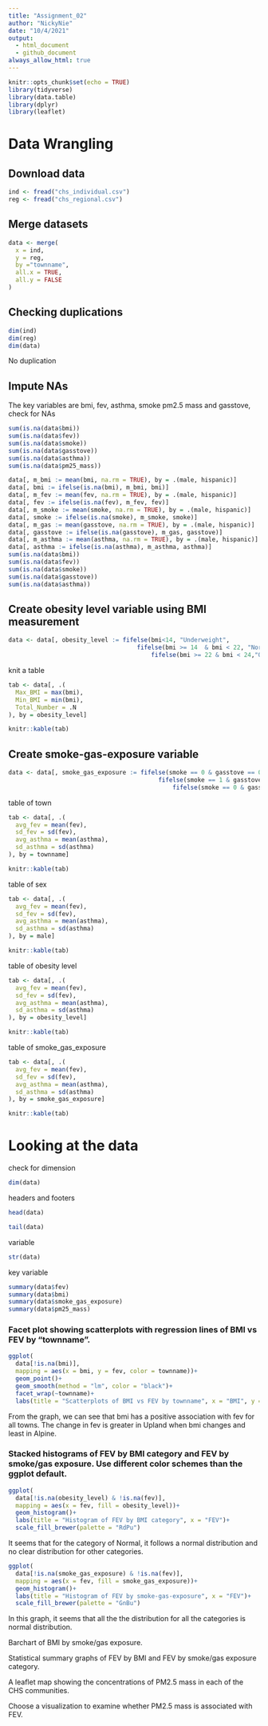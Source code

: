 ```yaml
---
title: "Assignment_02"
author: "NickyNie"
date: "10/4/2021"
output: 
  - html_document
  - github_document
always_allow_html: true
---
```


```r
knitr::opts_chunk$set(echo = TRUE)
library(tidyverse)
library(data.table)
library(dplyr)
library(leaflet)
```

# Data Wrangling
## Download data
```r
ind <- fread("chs_individual.csv")
reg <- fread("chs_regional.csv")
```

## Merge datasets
```r
data <- merge(
  x = ind,
  y = reg,
  by ="townname",
  all.x = TRUE,
  all.y = FALSE
)
```

## Checking duplications
```r
dim(ind)
dim(reg)
dim(data)
```
No duplication

## Impute NAs
The key variables are bmi, fev, asthma, smoke pm2.5 mass and gasstove, check for NAs
```r
sum(is.na(data$bmi))
sum(is.na(data$fev))
sum(is.na(data$smoke))
sum(is.na(data$gasstove))
sum(is.na(data$asthma))
sum(is.na(data$pm25_mass))
```

```r
data[, m_bmi := mean(bmi, na.rm = TRUE), by = .(male, hispanic)]
data[, bmi := ifelse(is.na(bmi), m_bmi, bmi)]
data[, m_fev := mean(fev, na.rm = TRUE), by = .(male, hispanic)]
data[, fev := ifelse(is.na(fev), m_fev, fev)]
data[, m_smoke := mean(smoke, na.rm = TRUE), by = .(male, hispanic)]
data[, smoke := ifelse(is.na(smoke), m_smoke, smoke)]
data[, m_gas := mean(gasstove, na.rm = TRUE), by = .(male, hispanic)]
data[, gasstove := ifelse(is.na(gasstove), m_gas, gasstove)]
data[, m_asthma := mean(asthma, na.rm = TRUE), by = .(male, hispanic)]
data[, asthma := ifelse(is.na(asthma), m_asthma, asthma)]
sum(is.na(data$bmi))
sum(is.na(data$fev))
sum(is.na(data$smoke))
sum(is.na(data$gasstove))
sum(is.na(data$asthma))
```

## Create obesity level variable using BMI measurement
```r
data <- data[, obesity_level := fifelse(bmi<14, "Underweight",
                                    fifelse(bmi >= 14  & bmi < 22, "Normal",
                                        fifelse(bmi >= 22 & bmi < 24,"Overweight","Obesity")))]
```

knit a table
```r
tab <- data[, .(
  Max_BMI = max(bmi),
  Min_BMI = min(bmi),
  Total_Number = .N
), by = obesity_level]

knitr::kable(tab)
```

## Create smoke-gas-exposure variable
```r
data <- data[, smoke_gas_exposure := fifelse(smoke == 0 & gasstove == 0, "No_Exposure",
                                          fifelse(smoke == 1 & gasstove == 0, "Smoke_Exposure",
                                              fifelse(smoke == 0 & gasstove == 1, "Gas_Exposure","Both_Exposure")))]
```

table of town
```r
tab <- data[, .(
  avg_fev = mean(fev),
  sd_fev = sd(fev),
  avg_asthma = mean(asthma),
  sd_asthma = sd(asthma)
), by = townname]

knitr::kable(tab)
```

table of sex
```r
tab <- data[, .(
  avg_fev = mean(fev),
  sd_fev = sd(fev),
  avg_asthma = mean(asthma),
  sd_asthma = sd(asthma)
), by = male]

knitr::kable(tab)
```

table of obesity level
```r
tab <- data[, .(
  avg_fev = mean(fev),
  sd_fev = sd(fev),
  avg_asthma = mean(asthma),
  sd_asthma = sd(asthma)
), by = obesity_level]

knitr::kable(tab)
```

table of smoke_gas_exposure
```r
tab <- data[, .(
  avg_fev = mean(fev),
  sd_fev = sd(fev),
  avg_asthma = mean(asthma),
  sd_asthma = sd(asthma)
), by = smoke_gas_exposure]

knitr::kable(tab)
```

# Looking at the data
check for dimension
```r
dim(data)
```

headers and footers
```r
head(data)
```



```r
tail(data)
```

variable
```r
str(data)
```
key variable
```r
summary(data$fev)
summary(data$bmi)
summary(data$smoke_gas_exposure)
summary(data$pm25_mass)
```

### Facet plot showing scatterplots with regression lines of BMI vs FEV by “townname”.
```r
ggplot(
  data[!is.na(bmi)],
  mapping = aes(x = bmi, y = fev, color = townname))+
  geom_point()+
  geom_smooth(method = "lm", color = "black")+
  facet_wrap(~townname)+
  labs(title = "Scatterplots of BMI vs FEV by townname", x = "BMI", y = "FEV")
```

From the graph, we can see that bmi has a positive association with fev for all towns. The change in fev is greater in Upland when bmi changes and least in Alpine.

### Stacked histograms of FEV by BMI category and FEV by smoke/gas exposure. Use different color schemes than the ggplot default.
```r
ggplot(
  data[!is.na(obesity_level) & !is.na(fev)],
  mapping = aes(x = fev, fill = obesity_level))+
  geom_histogram()+
  labs(title = "Histogram of FEV by BMI category", x = "FEV")+
  scale_fill_brewer(palette = "RdPu")
```
It seems that for the category of Normal, it follows a normal distribution and no clear distribution for other categories.

```r
ggplot(
  data[!is.na(smoke_gas_exposure) & !is.na(fev)],
  mapping = aes(x = fev, fill = smoke_gas_exposure))+
  geom_histogram()+
  labs(title = "Histogram of FEV by smoke-gas-exposure", x = "FEV")+
  scale_fill_brewer(palette = "GnBu")
```
In this graph, it seems that all the the distribution for all the categories is normal distribution.

Barchart of BMI by smoke/gas exposure.

Statistical summary graphs of FEV by BMI and FEV by smoke/gas exposure category.

A leaflet map showing the concentrations of PM2.5 mass in each of the CHS communities.

Choose a visualization to examine whether PM2.5 mass is associated with FEV.
